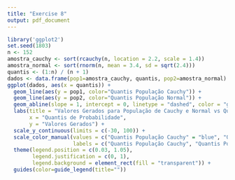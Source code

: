 ```yaml
---
title: "Exercise 8"
output: pdf_document
---
```


```r
library('ggplot2')
set.seed(1803)
n <- 152
amostra_cauchy <- sort(rcauchy(n, location = 2.2, scale = 1.4))
amostra_normal <- sort(rnorm(n, mean = 3.4, sd = sqrt(2.4)))
quantis <- (1:n) / (n + 1)
dados <- data.frame(pop1=amostra_cauchy, quantis, pop2=amostra_normal)
ggplot(dados, aes(x = quantis)) +
  geom_line(aes(y = pop1, color="Quantis População Cauchy")) +
  geom_line(aes(y = pop2, color="Quantis População Normal")) +
  geom_abline(slope = 1, intercept = 0, linetype = "dashed", color = "green") +
  labs(title = "Valores Gerados para População de Cauchy e Normal vs Quantis de Probabilidade",
       x = "Quantis de Probabilidade",
       y = "Valores Gerados") +
  scale_y_continuous(limits = c(-30, 100)) + 
  scale_color_manual(values = c("Quantis População Cauchy" = "blue", "Quantis População Normal" = "red"),
                     labels = c("Quantis População Cauchy", "Quantis População Normal")) +
  theme(legend.position = c(0.03, 1.05),
        legend.justification = c(0, 1),
        legend.background = element_rect(fill = "transparent")) + 
  guides(color=guide_legend(title=""))
```

